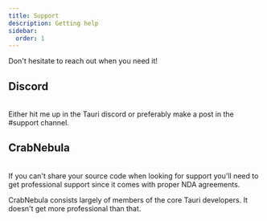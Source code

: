 ```yaml
---
title: Support
description: Getting help
sidebar:
  order: 1
---
```



<SimonSays title="Everyone needs help sometimes">
Don't hesitate to reach out when you need it!
</SimonSays>


## Discord
<br/>
<SimonSays title="The community is here for you">
Either hit me up in the Tauri discord or preferably make a post in the #support channel.
</SimonSays>


## CrabNebula
<br/>
<SimonSays title="Support company">
If you can't share your source code when looking for support you'll need to get professional support since it comes with proper NDA agreements.

CrabNebula consists largely of members of the core Tauri developers. It doesn't get more professional than that.
</SimonSays>
